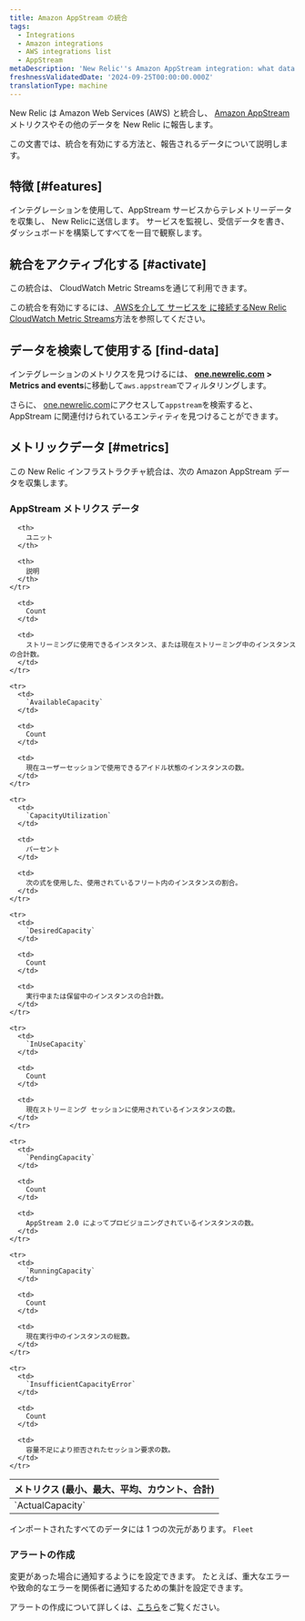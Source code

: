 ```yaml
---
title: Amazon AppStream の統合
tags:
  - Integrations
  - Amazon integrations
  - AWS integrations list
  - AppStream
metaDescription: 'New Relic''s Amazon AppStream integration: what data it reports and how to enable it.'
freshnessValidatedDate: '2024-09-25T00:00:00.000Z'
translationType: machine
---
```


New Relic は Amazon Web Services (AWS) と統合し、 [Amazon AppStream](https://aws.amazon.com/appstream2/)メトリクスやその他のデータを New Relic に報告します。

この文書では、統合を有効にする方法と、報告されるデータについて説明します。

## 特徴 [#features]

インテグレーションを使用して、AppStream サービスからテレメトリーデータを収集し、 New Relicに送信します。 サービスを監視し、受信データを書き、ダッシュボードを構築してすべてを一目で観察します。

## 統合をアクティブ化する [#activate]

この統合は、 CloudWatch Metric Streamsを通じて利用できます。

この統合を有効にするには、[ AWSを介して サービスを に接続するNew Relic CloudWatch Metric Streams](/docs/infrastructure/amazon-integrations/connect/aws-metric-stream-setup/)方法を参照してください。

## データを検索して使用する \[find-data]

インテグレーションのメトリクスを見つけるには、 <DNT>**[one.newrelic.com](https://one.newrelic.com/all-capabilities) &gt; Metrics and events**</DNT>に移動して`aws.appstream`でフィルタリングします。

さらに、 [one.newrelic.com](https://one.newrelic.com/all-entities)にアクセスして`appstream`を検索すると、AppStream に関連付けられているエンティティを見つけることができます。

## メトリックデータ [#metrics]

この New Relic インフラストラクチャ統合は、次の Amazon AppStream データを収集します。

### AppStream メトリクス データ

<table>
  <thead>
    <tr>
      <th style={{ width: "220px" }}>
        メトリクス (最小、最大、平均、カウント、合計)
      </th>

      <th>
        ユニット
      </th>

      <th>
        説明
      </th>
    </tr>
  </thead>

  <tbody>
    <tr>
      <td>
        `ActualCapacity`
      </td>

      <td>
        Count
      </td>

      <td>
        ストリーミングに使用できるインスタンス、または現在ストリーミング中のインスタンスの合計数。
      </td>
    </tr>

    <tr>
      <td>
        `AvailableCapacity`
      </td>

      <td>
        Count
      </td>

      <td>
        現在ユーザーセッションで使用できるアイドル状態のインスタンスの数。
      </td>
    </tr>

    <tr>
      <td>
        `CapacityUtilization`
      </td>

      <td>
        パーセント
      </td>

      <td>
        次の式を使用した、使用されているフリート内のインスタンスの割合。
      </td>
    </tr>

    <tr>
      <td>
        `DesiredCapacity`
      </td>

      <td>
        Count
      </td>

      <td>
        実行中または保留中のインスタンスの合計数。
      </td>
    </tr>

    <tr>
      <td>
        `InUseCapacity`
      </td>

      <td>
        Count
      </td>

      <td>
        現在ストリーミング セッションに使用されているインスタンスの数。
      </td>
    </tr>

    <tr>
      <td>
        `PendingCapacity`
      </td>

      <td>
        Count
      </td>

      <td>
        AppStream 2.0 によってプロビジョニングされているインスタンスの数。
      </td>
    </tr>

    <tr>
      <td>
        `RunningCapacity`
      </td>

      <td>
        Count
      </td>

      <td>
        現在実行中のインスタンスの総数。
      </td>
    </tr>

    <tr>
      <td>
        `InsufficientCapacityError`
      </td>

      <td>
        Count
      </td>

      <td>
        容量不足により拒否されたセッション要求の数。
      </td>
    </tr>
  </tbody>
</table>

インポートされたすべてのデータには 1 つの次元があります。 `Fleet`

### アラートの作成

変更があった場合に通知するように<InlinePopover type="alerts" />を設定できます。 たとえば、重大なエラーや致命的なエラーを関係者に通知するための集計を設定できます。

アラートの作成について詳しくは、[こちら](/docs/alerts-applied-intelligence/new-relic-alerts/learn-alerts/introduction-alerts/)をご覧ください。